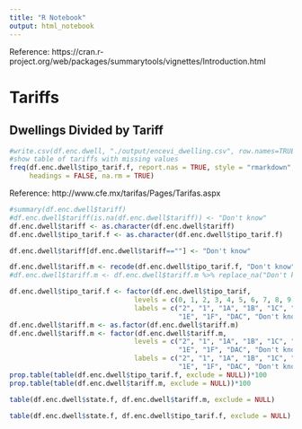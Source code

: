 ```yaml
---
title: "R Notebook"
output: html_notebook
---
```



Reference: https://cran.r-project.org/web/packages/summarytools/vignettes/Introduction.html

# Tariffs

## Dwellings Divided by Tariff
```r
#write.csv(df.enc.dwell, "./output/encevi_dwelling.csv", row.names=TRUE, na="")
#show table of tariffs with missing values
freq(df.enc.dwell$tipo_tarif.f, report.nas = TRUE, style = "rmarkdown", weights = df.enc.dwell$factor_sem,
     headings = FALSE, na.rm = TRUE)
```

Reference: http://www.cfe.mx/tarifas/Pages/Tarifas.aspx
```r
#summary(df.enc.dwell$tariff)
#df.enc.dwell$tariff(is.na(df.enc.dwell$tariff)) <- "Don't know"
df.enc.dwell$tariff <- as.character(df.enc.dwell$tariff)
df.enc.dwell$tipo_tarif.f <- as.character(df.enc.dwell$tipo_tarif.f)

df.enc.dwell$tariff[df.enc.dwell$tariff==""] <- "Don't know"

df.enc.dwell$tariff.m <- recode(df.enc.dwell$tipo_tarif.f, "Don't know"= df.enc.dwell$tariff)
#df.enc.dwell$tariff.m <- df.enc.dwell$tariff.m %>% replace_na("Don't know")

df.enc.dwell$tipo_tarif.f <- factor(df.enc.dwell$tipo_tarif,
                               levels = c(0, 1, 2, 3, 4, 5, 6, 7, 8, 9),
                               labels = c("2", "1", "1A", "1B", "1C", "1D", 
                                          "1E", "1F", "DAC", "Don't know"))
df.enc.dwell$tariff.m <- as.factor(df.enc.dwell$tariff.m)
df.enc.dwell$tariff.m <- factor(df.enc.dwell$tariff.m,
                               levels = c("2", "1", "1A", "1B", "1C", "1D", 
                                          "1E", "1F", "DAC", "Don't know"),
                               labels = c("2", "1", "1A", "1B", "1C", "1D", 
                                          "1E", "1F", "DAC", "Don't know"))
prop.table(table(df.enc.dwell$tipo_tarif.f, exclude = NULL))*100
prop.table(table(df.enc.dwell$tariff.m, exclude = NULL))*100
```


```r
table(df.enc.dwell$state.f, df.enc.dwell$tariff.m, exclude = NULL)
```

```r
table(df.enc.dwell$state.f, df.enc.dwell$tipo_tarif.f, exclude = NULL)
```